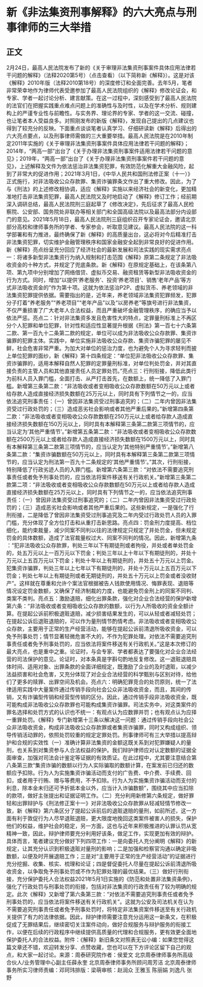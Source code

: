 # 新《非法集资刑事解释》的六大亮点与刑事律师的三大举措
## 正文
2月24日，最高人民法院发布了新的《关于审理非法集资刑事案件具体应用法律若干问题的解释》（法释2020第5号）（点击查看）（以下简称新《解释》）。这是对该《解释》2010年版（法释2010第18号）的深度修订和全面完善。去年5月，笔者非常荣幸地作为律师代表受邀参加了最高人民法院组织的《解释》修改论证会，和专家、学者一起讨论分析、建言献策。在这一过程中，深刻感受到了最高人民法院的法官们在把握实践重点难点问题上的准确性与及时性，以及在学术分析、规则建构上的严谨专业性与前瞻性。与实务界、理论界的专家、学者的这一交流、碰撞，也让笔者本人受益良多。对照刚发布的新版《解释》，发现自己提出的几点建议也得到了较充分的反映。下面重点谈谈笔者认真学习、仔细研读新《解释》后得出的六大亮点要点，以及刑事律师需做的三大重要举措。最高人民法院是在2010年制定2011年实施的《关于审理非法集资刑事案件具体应用法律若干问题的解释》；2014年，“两高一部”出台了《关于办理非法集资刑事案件适用法律若干问题的意见》；2019年，“两高一部”出台了《关于办理非法集资刑事案件若干问题的意见》，上述解释及文件为依法惩治非法集资犯罪，有效防范化解重大金融风险，起到了非常大的促进作用；2021年3月1日，《中华人民共和国刑法修正案（十一）》正式施行，对非法吸收公众存款罪、集资诈骗罪条文作出了重大修改。因此，为了与《刑法》的上述修改相协调，适应《解释》实施以来经济社会的新变化，更加精准地打击非法集资犯罪，最高人民法院又及时地启动了《解释》修订工作；经前期深入调研总结，最高人民法院刑三庭起草了《修改决定》，先后征求了最高人民检察院、公安部、国务院处非联办等相关部门和全国高级法院以及最高法部分内设部门的意见。2021年5月18日，最高人民法院刑三庭组织召开专家论证会，邀请北京部分高校和律师事务所的学者、专家参会，听取意见建议。最高人民法院的这一科学部署和有力推进，最终确保了新《解释》的高质量出台，这必将对今后精准打击非法集资犯罪，切实维护金融管理秩序和国家金融安全起到非常良好的促进作用。新《解释》亮点纷呈充分回应了经济社会的最新发展和司法实践的现实需求亮点一：将诸多新型非法集资行为纳入规制和打击范围《解释》原第二条规定了非法吸收资金的十种方式，并规定了兜底条款。新《解释》在原规定基础上，在该条第八项、第九项中分别增加了网络借贷、虚拟币交易、融资租赁等新型非法吸收资金的行为方式。同时，增加“以提供‘养老服务’、投资‘养老项目’、销售‘老年产品’等方式非法吸收资金的”作为第十项。这就为依法惩治P2P、虚拟货币、养老领域的非法集资犯罪提供依据。需要指出的是，近年来，养老领域非法集资犯罪频发，犯罪分子打着“养老服务”“养老项目”“老年产品”以及“以房养老”等旗号进行非法集资，不仅严重损害了广大老年人合法权益，而且严重破坏金融管理秩序，的确应当予以依法严惩。亮点二：针对非法集资多发且危害性大的特点，定罪量刑标准上不再区分个人犯罪和单位犯罪，针对性和适应性显著提升根据《刑法》第一百七十六条第二款、第一百九十二条第二款的规定，单位可以成为非法吸收公众存款罪、集资诈骗罪的犯罪主体。实践中，单位实施非法吸收公众存款、集资诈骗犯罪的屡见不鲜，社会危害非常严重。为加大对单位的惩治力度，也为避免个人为寻求轻判而披上单位犯罪的面纱，新《解释》第十四条规定：“单位犯非法吸收公众存款罪、集资诈骗罪的，适用本解释自然人犯罪的定罪量刑标准，对单位判处罚金，并对其直接负责的主管人员和其他直接责任人员定罪处罚。”亮点三：行刑衔接，降低此类行为前科人员入罪门槛，全面打击、从严打击首先，在数额上，统一降低了入罪门槛。新增第三条第二款：“非法吸收或者变相吸收公众存款数额在50万元以上或者给存款人造成直接经济损失数额在25万元以上，同时具有下列情节之一的，应当依法追究刑事责任：（一）曾因非法集资受过刑事追究的；（二）二年内曾因非法集资受过行政处罚的；（三）造成恶劣社会影响或者其他严重后果的。”新增第四条第二款：“非法吸收或者变相吸收公众存款数额在250万元以上或者给存款人造成直接经济损失数额在150万元以上，同时具有本解释第三条第二款第三项情节的，应当认定为‘其他严重情节’。”新增第五条第二款：“非法吸收或者变相吸收公众存款数额在2500万元以上或者给存款人造成直接经济损失数额在1500万元以上，同时具有本解释第三条第二款第三项情节的，应当认定为‘其他特别严重情节’。”新增第八条第二款：“集资诈骗数额在50万元以上，同时具有本解释第三条第二款第三项情节的，应当认定为刑法第一百九十二条规定的‘其他严重情节’。”其次，行刑衔接，特别降低了行政劣迹人员的入罪门槛。新增第六条第三款：“对依法不需要追究刑事责任或者免予刑事处罚的，应当依法将案件移送有关行政机关。”新增第三条第二款第二项：“非法吸收或者变相吸收公众存款数额在50万元以上或者给存款人造成直接经济损失数额在25万元以上，同时具有下列情节之一的，应当依法追究刑事责任：（一）曾因非法集资受过刑事追究的；（二）二年内曾因非法集资受过行政处罚的；（三）造成恶劣社会影响或者其他严重后果的。这些新规定，一是强化了行刑衔接，二是降低了曾因非法集资受过刑事追究及二年内受过行政处罚人员的入罪门槛，充分体现了全方位打击和从重打击新思路。亮点四：罚金刑力度提高、档位细化，能约束裁量，减少同案不同判以往的法律规定只规定了并处罚金，但未规定罚金的具体数额，造成了法官裁量权过大、同案不同判的情况。因此，新增第九条 ：“犯非法吸收公众存款罪，判处三年以下有期徒刑或者拘役，并处或者单处罚金的，处五万元以上一百万元以下罚金；判处三年以上十年以下有期徒刑的，并处十万元以上五百万元以下罚金；判处十年以上有期徒刑的，并处五十万元以上罚金。犯集资诈骗罪，判处三年以上七年以下有期徒刑的，并处十万元以上五百万元以下罚金；判处七年以上有期徒刑或者无期徒刑的，并处五十万元以上罚金或者没收财产”。这样就在尊重和允许个案法官根据被告人钱款使用情况、悔罪表现、退赔等情况设定罚金数额，又确保了经济制裁的力度，也能避免罚金刑上的同案不同判、类案不类判。亮点五：激励退赔，细化出罪条款，强化对企业合法经营的保护新增第六条：“非法吸收或者变相吸收公众存款的数额，以行为人所吸收的资金全额计算。在提起公诉前积极退赃退赔，减少损害结果发生的，可以从轻或者减轻处罚；在提起公诉后退赃退赔的，可以作为量刑情节酌情考虑。非法吸收或者变相吸收公众存款，主要用于正常的生产经营活动，能够在提起公诉前清退所吸收资金，可以免予刑事处罚；情节显著轻微危害不大的，不作为犯罪处理。对依法不需要追究刑事责任或者免予刑事处罚的，应当依法将案件移送有关行政机关。”这是本次修订的最大亮点，也是重中之重。论证时，与会专家、学者都表达了要强化对企业合法经营的司法保护的意见。论证时，对本条真是字斟句酌地反复修改。这一退赃退赔具体时间、适用对象、出罪条款的全面详细规定，既激励了企业的及时退赃，以减少法益损害和社会危害，又充分体现了对企业合法经营的科学甄别与区别对待，给他们了更多的赎罪、出罪空间及机会。亮点六：明确犯罪竞合的处罚原则，统一了法律适用实践中大量案件通过传销手段向社会公众非法吸收资金，而且，其间的传销，又有诈骗型传销和经营型传销的区分。因此，通过传销手段非法吸收资金，既可能构成非法吸收公众存款罪也可能构成集资诈骗罪。司法实务中，对这类案件的罪名选择和处罚方式的认识也不统一：有观点认为应数罪并罚；也有观点认为应择一重罪处罚。《解释》专门新增第十三条以解决这一问题：通过传销手段向社会公众非法吸收资金，构成非法吸收公众存款罪或者集资诈骗罪，同时又构成组织、领导传销活动罪的，依照处罚较重的规定定罪处罚。刑事律师可有三大举措以提高辩护和合规的实效性（一）准确计算非法集资的金额这既关系到对犯罪嫌疑人的量刑，也关系到对集资参与人合法权益的保护。我们辩护律师应对认定数额的证据全面审查，加强对司法会计鉴定等证据的有效质证。在此过程中，尤其要注意结合第八条第三款“集资诈骗的数额以行为人实际骗取的数额计算，在案发前已归还的数额应予扣除。行为人为实施集资诈骗活动而支付的广告费、中介费、手续费、回扣，或者用于行贿、赠与等费用，不予扣除。行为人为实施集资诈骗活动而支付的利息，除本金未归还可予折抵本金以外，应当计入诈骗数额”，围绕其中应当扣除的款项，做好主张提出和证据证明工作。（二）充分利用新修第六条规定，做好罪轻和出罪辩护与《刑法修正案十一》对非法吸收公众存款罪从轻减轻情节修改一致，新《解释》第六条区分了提起公诉前后的退赃退赔的量刑，如前所述，这一方面有利于敦促行为人尽早退赃退赔，更大限度地挽回这类案件被害人的损失，保护他们的权益，维护社会的稳定，另一方面，这也与近年来积极推进的认罪认罚从宽精神一致，因此，辩护律师要充分利用好该条，做足工作，实现更加有效的辩护。具体而言，笔者建议充分做好下列四项工作：一是向委托人充分阐明《解释》的新规定，让其充分认识到积极退赃对量刑的影响；二是加强和检察官沟通以确定非吸数额，以便及时开展退赔工作；三是对“主要用于正常的生产经营活动”的证据进行充分挖掘、收集、核实、梳理和论证；四是督促委托人尽量在提起公诉前清退所吸收资金，以争取免予刑事处罚或不作为犯罪处理的最优结果。（三）做好行刑衔接，充分保护委托人合法权益2021年5月1日实施的《防范和处置非法集资条例》，强化了行政处罚与刑事处罚的衔接，包括对非法集资的行政责任有了较为明确的规定。此次《解释》又新增了第六条第三款：“对依法不需要追究刑事责任或者免予刑事处罚的，应当依法将案件移送有关行政机关”。这就为公安及司法机关在认为不需要追究刑事责任或者免予刑事处罚时，将特定非法集资案件移送至有关行政机关提供了有力的法律依据。因此，辩护律师需要注意充分运用这一新条文，在积极促成了无罪结果后，继续密切关注案件动向，做好合规服务与辩护服务的衔接工作，以便在后续的行政程序中继续提供高质量的代理和合规服务，更有效更全面地保护委托人的合法权益。附件：《解释》新旧条文对照表无讼小编：如果您觉得这篇文章还不错，欢迎转发分享、点赞收藏，您也可以在下方评论区留下自己的观点，和大家一起讨论。来源：周泰研究院作者：侯爱文 北京周泰律师事务所高级合伙人/业务管理中心副主任薛永奎 北京周泰律师事务所顾问周芳洁 北京周泰律师事务所实习律师责编：邓珂玮排版：梁萌审核：赵润众 王雅玉 陈丽娟 刘逸凡 张野